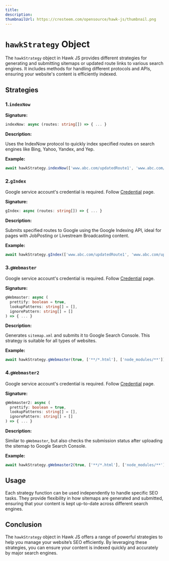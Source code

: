 ---
title: 
description: 
thumbnailUrl: https://cresteem.com/opensource/hawk-js/thumbnail.png
---

# `hawkStrategy` Object
The `hawkStrategy` object in Hawk JS provides different strategies for generating and submitting sitemaps or updated route links to various search engines. It includes methods for handling different protocols and APIs, ensuring your website's content is efficiently indexed.

## Strategies

### 1.`indexNow`

**Signature:**

```typescript
indexNow: async (routes: string[]) => { ... }
```

**Description:**

Uses the IndexNow protocol to quickly index specified routes on search engines like Bing, Yahoo, Yandex, and Yep.

**Example:**

```javascript
await hawkStrategy.indexNow(['www.abc.com/updatedRoute1', 'www.abc.com/updatedRoute2']);
```

### 2.`gIndex`

<Callout type='warning'>Google service account's credential is required. Follow [Credential](obtaining-google-credentials-for-hawk-js) page.</Callout>

**Signature:**

```typescript
gIndex: async (routes: string[]) => { ... }
```

**Description:**

Submits specified routes to Google using the Google Indexing API, ideal for pages with JobPosting or Livestream Broadcasting content.

**Example:**

```javascript
await hawkStrategy.gIndex(['www.abc.com/updatedRoute1', 'www.abc.com/updatedRoute2']);
```

### 3.`gWebmaster`

<Callout type='warning'>Google service account's credential is required. Follow [Credential](obtaining-google-credentials-for-hawk-js) page.</Callout>

**Signature:**

```typescript
gWebmaster: async (
  prettify: boolean = true,
  lookupPatterns: string[] = [],
  ignorePattern: string[] = []
) => { ... }
```

**Description:**

Generates `sitemap.xml` and submits it to Google Search Console. This strategy is suitable for all types of websites.

**Example:**

```javascript
await hawkStrategy.gWebmaster(true, ['**/*.html'], ['node_modules/**']);
```

### 4.`gWebmaster2`

<Callout type='warning'>Google service account's credential is required. Follow [Credential](obtaining-google-credentials-for-hawk-js) page.</Callout>

**Signature:**

```typescript
gWebmaster2: async (
  prettify: boolean = true,
  lookupPatterns: string[] = [],
  ignorePattern: string[] = []
) => { ... }
```

**Description:**

Similar to `gWebmaster`, but also checks the submission status after uploading the sitemap to Google Search Console.

**Example:**

```javascript
await hawkStrategy.gWebmaster2(true, ['**/*.html'], ['node_modules/**']);
```

## Usage

Each strategy function can be used independently to handle specific SEO tasks. They provide flexibility in how sitemaps are generated and submitted, ensuring that your content is kept up-to-date across different search engines.

## Conclusion

The `hawkStrategy` object in Hawk JS offers a range of powerful strategies to help you manage your website’s SEO efficiently. By leveraging these strategies, you can ensure your content is indexed quickly and accurately by major search engines.
